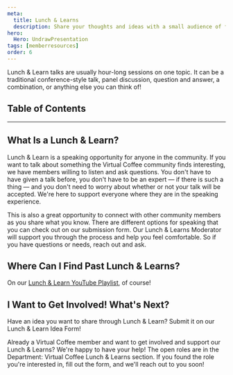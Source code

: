 ```yaml
---
meta:
  title: Lunch & Learns
  description: Share your thoughts and ideas with a small audience of friends!
hero:
  Hero: UndrawPresentation
tags: [memberresources]
order: 6
---
```



<TextContainer background="light" showBackToTopLink={false}>

<LeadText>

Lunch & Learn talks are usually hour-long sessions on one topic. It can be a traditional conference-style talk, panel discussion, question and answer, a combination, or anything else you can think of!

</LeadText>

</TextContainer>

## Table of Contents

<TextContainer>

---

## What Is a Lunch & Learn?

Lunch & Learn is a speaking opportunity for anyone in the community. If you want to talk about something the Virtual Coffee community finds interesting, we have members willing to listen and ask questions. You don't have to have given a talk before, you don't have to be an expert — if there is such a thing — and you don't need to worry about whether or not your talk will be accepted. We're here to support everyone where they are in the speaking experience.

This is also a great opportunity to connect with other community members as you share what you know. There are different options for speaking that you can check out on our submission form. Our Lunch & Learns Moderator will support you through the process and help you feel comfortable. So if you have questions or needs, reach out and ask.

</TextContainer>

<TextContainer>

## Where Can I Find Past Lunch & Learns?

On our [Lunch & Learn YouTube Playlist](https://www.youtube.com/playlist?list=PLh9uT23TA65idCyc_orC85RefgY_-fKsG), of course!

</TextContainer>

<TextContainer>

## I Want to Get Involved! What's Next?

Have an idea you want to share through Lunch & Learn? Submit it on our <Link to="/lunch-and-learn-idea">Lunch & Learn Idea Form</Link>!

Already a Virtual Coffee member and want to get involved and support our Lunch & Learns? We're happy to have your help! The open roles are in the <Link to="/resources/virtual-coffee-handbook/get-involved/paths-to-leadership#department-virtual-coffee-lunch--learns">Department: Virtual Coffee Lunch & Learns</Link> section. If you found the role you're interested in, fill out the form, and we'll reach out to you soon!

</TextContainer>
